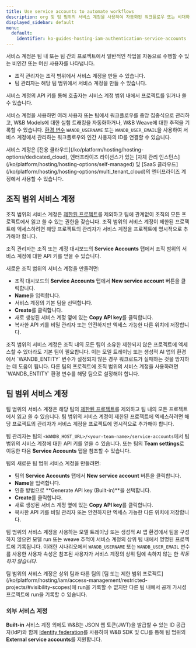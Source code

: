 ```yaml
---
title: Use service accounts to automate workflows
description: org 및 팀 범위의 서비스 계정을 사용하여 자동화된 워크플로우 또는 비대화형 워크플로우를 관리하세요.
displayed_sidebar: default
menu:
  default:
    identifier: ko-guides-hosting-iam-authentication-service-accounts
---
```


서비스 계정은 팀 내 또는 팀 간의 프로젝트에서 일반적인 작업을 자동으로 수행할 수 있는 비인간 또는 머신 사용자를 나타냅니다.

- 조직 관리자는 조직 범위에서 서비스 계정을 만들 수 있습니다.
- 팀 관리자는 해당 팀 범위에서 서비스 계정을 만들 수 있습니다.

서비스 계정의 API 키를 통해 호출자는 서비스 계정 범위 내에서 프로젝트를 읽거나 쓸 수 있습니다.

서비스 계정을 사용하면 여러 사용자 또는 팀에서 워크플로우를 중앙 집중식으로 관리하고, W&B Models에 대한 실험 트래킹을 자동화하거나, W&B Weave에 대한 추적을 기록할 수 있습니다. [환경 변수](/ko/models/track/environment-variables/) `WANDB_USERNAME` 또는 `WANDB_USER_EMAIL`을 사용하여 서비스 계정에서 관리하는 워크플로우와 인간 사용자의 ID를 연결할 수 있습니다.

<Note>
서비스 계정은 [전용 클라우드](/ko/platform/hosting/hosting-options/dedicated_cloud), 엔터프라이즈 라이선스가 있는 [자체 관리 인스턴스](/ko/platform/hosting/hosting-options/self-managed) 및 [SaaS 클라우드](/ko/platform/hosting/hosting-options/multi_tenant_cloud)의 엔터프라이즈 계정에서 사용할 수 있습니다.
</Note>

## 조직 범위 서비스 계정

조직 범위의 서비스 계정은 [제한된 프로젝트](/ko/platform/hosting/iam/access-management/restricted-projects/#visibility-scopes)를 제외하고 팀에 관계없이 조직의 모든 프로젝트에서 읽고 쓸 수 있는 권한을 갖습니다. 조직 범위의 서비스 계정이 제한된 프로젝트에 엑세스하려면 해당 프로젝트의 관리자가 서비스 계정을 프로젝트에 명시적으로 추가해야 합니다.

조직 관리자는 조직 또는 계정 대시보드의 **Service Accounts** 탭에서 조직 범위의 서비스 계정에 대한 API 키를 얻을 수 있습니다.

새로운 조직 범위의 서비스 계정을 만들려면:

* 조직 대시보드의 **Service Accounts** 탭에서 **New service account** 버튼을 클릭합니다.
* **Name**을 입력합니다.
* 서비스 계정의 기본 팀을 선택합니다.
* **Create**를 클릭합니다.
* 새로 생성된 서비스 계정 옆에 있는 **Copy API key**를 클릭합니다.
* 복사한 API 키를 비밀 관리자 또는 안전하지만 엑세스 가능한 다른 위치에 저장합니다.

<Note>
조직 범위의 서비스 계정은 조직 내의 모든 팀이 소유한 제한되지 않은 프로젝트에 엑세스할 수 있더라도 기본 팀이 필요합니다. 이는 모델 트레이닝 또는 생성적 AI 앱의 환경에서 `WANDB_ENTITY` 변수가 설정되지 않은 경우 워크로드가 실패하는 것을 방지하는 데 도움이 됩니다. 다른 팀의 프로젝트에 조직 범위의 서비스 계정을 사용하려면 `WANDB_ENTITY` 환경 변수를 해당 팀으로 설정해야 합니다.
</Note>

## 팀 범위 서비스 계정

팀 범위의 서비스 계정은 해당 팀의 [제한된 프로젝트](/ko/platform/hosting/iam/access-management/restricted-projects/#visibility-scopes)를 제외하고 팀 내의 모든 프로젝트에서 읽고 쓸 수 있습니다. 팀 범위의 서비스 계정이 제한된 프로젝트에 엑세스하려면 해당 프로젝트의 관리자가 서비스 계정을 프로젝트에 명시적으로 추가해야 합니다.

팀 관리자는 팀의 `<WANDB_HOST_URL>/<your-team-name>/service-accounts`에서 팀 범위의 서비스 계정에 대한 API 키를 얻을 수 있습니다. 또는 팀의 **Team settings**로 이동한 다음 **Service Accounts** 탭을 참조할 수 있습니다.

팀의 새로운 팀 범위 서비스 계정을 만들려면:

* 팀의 **Service Accounts** 탭에서 **New service account** 버튼을 클릭합니다.
* **Name**을 입력합니다.
* 인증 방법으로 **Generate API key (Built-in)**을 선택합니다.
* **Create**를 클릭합니다.
* 새로 생성된 서비스 계정 옆에 있는 **Copy API key**를 클릭합니다.
* 복사한 API 키를 비밀 관리자 또는 안전하지만 엑세스 가능한 다른 위치에 저장합니다.

팀 범위의 서비스 계정을 사용하는 모델 트레이닝 또는 생성적 AI 앱 환경에서 팀을 구성하지 않으면 모델 run 또는 weave 추적이 서비스 계정의 상위 팀 내에서 명명된 프로젝트에 기록됩니다. 이러한 시나리오에서 `WANDB_USERNAME` 또는 `WANDB_USER_EMAIL` 변수를 사용한 사용자 속성은 참조된 사용자가 서비스 계정의 상위 팀에 속하지 않는 한 _작동하지 않습니다_.

<Warning>
팀 범위의 서비스 계정은 상위 팀과 다른 팀의 [팀 또는 제한 범위 프로젝트](/ko/platform/hosting/iam/access-management/restricted-projects/#visibility-scopes)에 run을 기록할 수 없지만 다른 팀 내에서 공개 가시성 프로젝트에 run을 기록할 수 있습니다.
</Warning>

### 외부 서비스 계정

**Built-in** 서비스 계정 외에도 W&B는 JSON 웹 토큰(JWT)을 발급할 수 있는 ID 공급자(IdP)와 함께 [Identity federation](/ko/platform/hosting/iam/identity_federation/#external-service-accounts)를 사용하여 W&B SDK 및 CLI를 통해 팀 범위의 **External service accounts**를 지원합니다.
